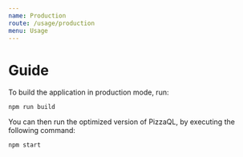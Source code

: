 ```yaml
---
name: Production
route: /usage/production
menu: Usage
---
```


# Guide

To build the application in production mode, run:

```
npm run build
```

You can then run the optimized version of PizzaQL, by executing the following command:

```
npm start
```

